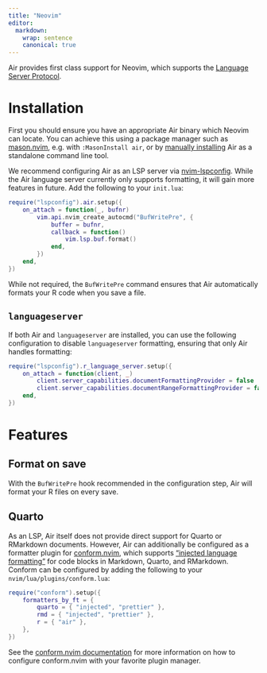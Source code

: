```yaml
---
title: "Neovim"
editor:
  markdown:
    wrap: sentence
    canonical: true
---
```


Air provides first class support for Neovim, which supports the [Language Server Protocol](https://microsoft.github.io/language-server-protocol/).

# Installation

First you should ensure you have an appropriate Air binary which Neovim can locate.
You can achieve this using a package manager such as [mason.nvim](https://github.com/williamboman/mason.nvim), e.g. with `:MasonInstall air`, or by [manually installing](cli.qmd) Air as a standalone command line tool.

We recommend configuring Air as an LSP server via [nvim-lspconfig](https://github.com/neovim/nvim-lspconfig).
While the Air language server currently only supports formatting, it will gain more features in future.
Add the following to your `init.lua`:

``` lua
require("lspconfig").air.setup({
    on_attach = function(_, bufnr)
        vim.api.nvim_create_autocmd("BufWritePre", {
            buffer = bufnr,
            callback = function()
                vim.lsp.buf.format()
            end,
        })
    end,
})
```

While not required, the `BufWritePre` command ensures that Air automatically formats your R code when you save a file.

## `languageserver`

If both Air and `languageserver` are installed, you can use the following configuration to disable `languageserver` formatting, ensuring that only Air handles formatting:

``` lua
require("lspconfig").r_language_server.setup({
    on_attach = function(client, _)
        client.server_capabilities.documentFormattingProvider = false
        client.server_capabilities.documentRangeFormattingProvider = false
    end,
})
```

# Features

## Format on save

With the `BufWritePre` hook recommended in the configuration step, Air will format your R files on every save.

<!--# Come back and add video -->

## Quarto

As an LSP, Air itself does not provide direct support for Quarto or RMarkdown documents.
However, Air can additionally be configured as a formatter plugin for [conform.nvim](https://github.com/stevearc/conform.nvim), which supports ["injected language formatting"](https://github.com/stevearc/conform.nvim/blob/master/doc/advanced_topics.md#injected-language-formatting-code-blocks) for code blocks in Markdown, Quarto, and RMarkdown.
Conform can be configured by adding the following to your `nvim/lua/plugins/conform.lua`:

``` lua
require("conform").setup({
    formatters_by_ft = {
        quarto = { "injected", "prettier" },
        rmd = { "injected", "prettier" },
        r = { "air" },
    },
})
```

See the [conform.nvim documentation](https://github.com/stevearc/conform.nvim?tab=readme-ov-file#installation) for more information on how to configure conform.nvim with your favorite plugin manager.
